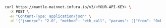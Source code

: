 
<Tabs>
  <TabItem value="cURL">

```bash
curl https://mantle-mainnet.infura.io/v3/<YOUR-API-KEY> \
  -X POST \
  -H "Content-Type: application/json" \
  -d '{"jsonrpc": "2.0", "method": "eth_call", "params": [{"from": "0xb60e8dd61c5d32be8058bb8eb970870f07233155", "to": "0xd46e8dd67c5d32be8058bb8eb970870f07244567", "gas": "0x76c0", "gasPrice": "0x9184e72a000", "value": "0x9184e72a", "data": "0xd46e8dd67c5d32be8d46e8dd67c5d32be8058bb8eb970870f072445675058bb8eb970870f072445675"}, "latest"], "id": 1}'
```

  </TabItem>
</Tabs>
